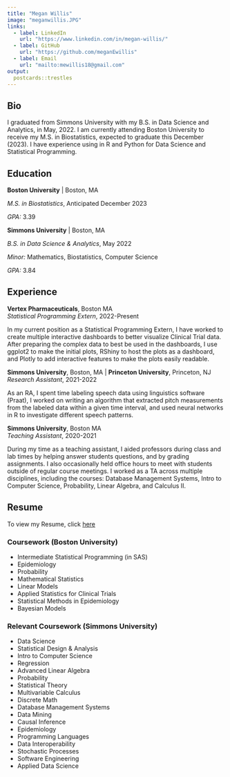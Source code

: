 ```yaml
---
title: "Megan Willis"
image: "meganwillis.JPG"
links:
  - label: LinkedIn
    url: "https://www.linkedin.com/in/megan-willis/"
  - label: GitHub
    url: "https://github.com/meganEwillis"
  - label: Email
    url: "mailto:mewillis18@gmail.com"
output:
  postcards::trestles
---
```

## Bio

I graduated from Simmons University with my B.S. in Data Science and Analytics, in May, 2022. I am currently attending Boston University to receive my M.S. in Biostatistics, expected to graduate this December (2023). I have experience using in R and Python for Data Science and Statistical Programming. 

## Education

**Boston University** | Boston, MA

*M.S. in Biostatistics*, Anticipated December 2023

*GPA:* 3.39

**Simmons University** | Boston, MA  
  
*B.S. in Data Science & Analytics*, May 2022  
  
*Minor:* Mathematics, Biostatistics, Computer Science  

*GPA:* 3.84

## Experience

**Vertex Pharmaceuticals**, Boston MA  
*Statistical Programming Extern*, 2022-Present  

In my current position as a Statistical Programming Extern, I have worked to create multiple interactive dashboards to better visualize Clinical Trial data. After preparing the complex data to best be used in the dashboards, I use ggplot2 to make the initial plots, RShiny to host the plots as a dashboard, and Plotly to add interactive features to make the plots easily readable.

**Simmons University**, Boston, MA | **Princeton University**, Princeton, NJ  
*Research Assistant*, 2021-2022  

As an RA, I spent time labeling speech data using linguistics software (Praat), I worked on writing an algorithm that extracted pitch measurements from the labeled data within a given time interval, and used neural networks in R to investigate different speech patterns.

**Simmons University**, Boston MA  
*Teaching Assistant*, 2020-2021  

During my time as a teaching assistant, I aided professors during class and lab times by helping answer students questions, and by grading assignments. I also occasionally held office hours to meet with students outside of regular course meetings. I worked as a TA across multiple disciplines, including the courses: Database Management Systems, Intro to Computer Science, Probability, Linear Algebra, and Calculus II.

## Resume

To view my Resume, click [here](willis_resume.pdf)

### Coursework (Boston University)

- Intermediate Statistical Programming (in SAS)
- Epidemiology
- Probability
- Mathematical Statistics
- Linear Models
- Applied Statistics for Clinical Trials
- Statistical Methods in Epidemiology
- Bayesian Models

### Relevant Coursework (Simmons University)

- Data Science
- Statistical Design & Analysis
- Intro to Computer Science
- Regression
- Advanced Linear Algebra
- Probability 
- Statistical Theory
- Multivariable Calculus
- Discrete Math
- Database Management Systems
- Data Mining
- Causal Inference
- Epidemiology
- Programming Languages
- Data Interoperability
- Stochastic Processes
- Software Engineering
- Applied Data Science

